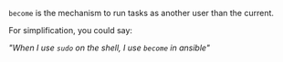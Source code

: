 <AlignLeft>

`become` is the mechanism to run tasks as another user than the current.

For simplification, you could say:

_"When I use `sudo` on the shell, I use `become` in ansible"_

</AlignLeft>
